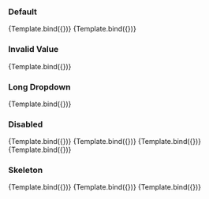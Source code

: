 
<Meta title="Form/ComboBox" component={ComboboxStoryTypes}/>

### Default
<Canvas>
  <Story name="with value" args={{label: "with value", value: "apostle", options: items}}>
    {Template.bind({})}
  </Story>
  <Story name="with number value" args={{label: "with number value", value: 1, options: number_items}}>
    {Template.bind({})}
  </Story>
</Canvas>

### Invalid Value
<Canvas>
  <Story name="with invalid value" args={{label: "with invalid value", value: "spostore", options: items}}>
    {Template.bind({})}
  </Story>
</Canvas>

### Long Dropdown
<Canvas>
  <Story name="long dropdown" args={{label: "long dropdown", value: null, options: long_items}}>
    {Template.bind({})}
  </Story>
</Canvas>

### Disabled
<Canvas>
  <Story name="disabled with selected" args={{label: "disabled with selected", value: "apostle", options: items, disabled: true}}>
    {Template.bind({})}
  </Story>
  <Story name="disabled empty" args={{label: "disabled empty", value: null, options: items, disabled: true}}>
    {Template.bind({})}
  </Story>
  <Story name="disabled with selected" args={{label: "disabled with selected", value: "apostle", options: items, disabled: true}}>
    {Template.bind({})}
  </Story>
  <Story name="empty items" args={{label: "empty items (disabled implicitly)", value: null, options: []}}>
    {Template.bind({})}
  </Story>
</Canvas>

### Skeleton
<Canvas>
  <Story name="no value and no options" args={{label: "no value and no options"}}>
    {Template.bind({})}
  </Story>
  <Story name="no value" args={{label: "no value", options: items}}>
    {Template.bind({})}
  </Story>
  <Story name="no options" args={{label: "no options", value: "irrelevant"}}>
    {Template.bind({})}
  </Story>
</Canvas>

